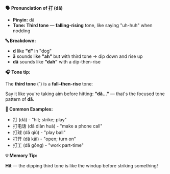 **🗣️ Pronunciation of 打 (dǎ)**

- **Pinyin:** dǎ
- **Tone: Third tone** — **falling-rising** tone, like saying "uh-huh" when nodding

**🔤 Breakdown:**

- **d** like **"d"** in "dog"
- **ǎ** sounds like **"ah"** but with third tone → dip down and rise up
- **dǎ** sounds like **"dah"** with a dip-then-rise

**🎧 Tone tip:**

The **third tone** (ˇ) is a **fall–then-rise** tone:

Say it like you're taking aim before hitting: **"dǎ..."** — that's the focused tone pattern of
**dǎ**.

**📝 Common Examples:**

- 打 (dǎ) - "hit; strike; play"
- 打电话 (dǎ diàn huà) - "make a phone call"
- 打球 (dǎ qiú) - "play ball"
- 打开 (dǎ kāi) - "open; turn on"
- 打工 (dǎ gōng) - "work part-time"

**💡 Memory Tip:**

**Hit** — the dipping third tone is like the windup before striking something!
